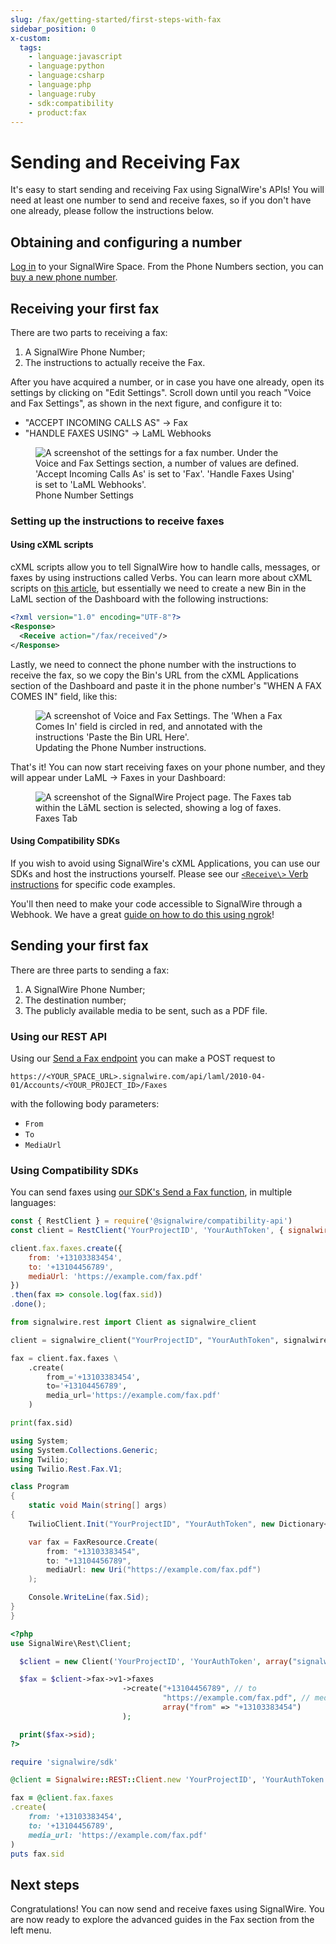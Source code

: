 ---
slug: /fax/getting-started/first-steps-with-fax
sidebar_position: 0
x-custom:
  tags:
    - language:javascript
    - language:python
    - language:csharp
    - language:php
    - language:ruby
    - sdk:compatibility
    - product:fax
---

# Sending and Receiving Fax
It's easy to start sending and receiving Fax using SignalWire's APIs! You will need at least one number to send and receive faxes, so if you don't have one already, please follow the instructions below.

## Obtaining and configuring a number
[Log in](https://signalwire.com/signin) to your SignalWire Space. From the Phone Numbers section, you can [buy a new phone number](/platform/phone-numbers/getting-started/buying-a-phone-number).

## Receiving your first fax
There are two parts to receiving a fax:
1. A SignalWire Phone Number;
2. The instructions to actually receive the Fax.

After you have acquired a number, or in case you have one already, open its settings by clicking on "Edit Settings". Scroll down until you reach "Voice and Fax Settings", as shown in the next figure, and configure it to:

- "ACCEPT INCOMING CALLS AS" -> Fax
- "HANDLE FAXES USING" -> LaML Webhooks

<figure>
    <img className="img-800" src={require("./fax-1.webp").default} alt="A screenshot of the settings for a fax number. Under the Voice and Fax Settings section, a number of values are defined. 'Accept Incoming Calls As' is set to 'Fax'. 'Handle Faxes Using' is set to 'LaML Webhooks'. " />
    <figcaption>Phone Number Settings</figcaption>
</figure>

### Setting up the instructions to receive faxes
#### Using cXML scripts
cXML scripts allow you to tell SignalWire how to handle calls, messages, or faxes by using instructions called Verbs. You can learn more about cXML scripts on [this article](/compatibility-api/guides/general/creating-and-using-cxml-scripts), but essentially we need to create a new Bin in the LaML section of the Dashboard with the following instructions:

```xml
<?xml version="1.0" encoding="UTF-8"?>
<Response>
  <Receive action="/fax/received"/>
</Response>
```

Lastly, we need to connect the phone number with the instructions to receive the fax, so we copy the Bin's URL from the cXML Applications section of the Dashboard and paste it in the phone number's "WHEN A FAX COMES IN" field, like this:

<figure>
    <img className="img-800" src={require("./fax-2.webp").default} alt="A screenshot of Voice and Fax Settings. The 'When a Fax Comes In' field is circled in red, and annotated with the instructions 'Paste the Bin URL Here'." />
    <figcaption>Updating the Phone Number instructions.</figcaption>
</figure>

That's it! You can now start receiving faxes on your phone number, and they will appear under LaML -> Faxes in your Dashboard:

<figure>
    <img className="img-800" src={require("./fax-3.webp").default} alt="A screenshot of the SignalWire Project page. The Faxes tab within the LāML section is selected, showing a log of faxes." />
    <figcaption>Faxes Tab</figcaption>
</figure>

#### Using Compatibility SDKs
If you wish to avoid using SignalWire's cXML Applications, you can use our SDKs and host the instructions yourself. Please see our [`<Receive\>` Verb instructions](/compatibility-api/cxml/fax/receive#receive-a-fax) for specific code examples.

You'll then need to make your code accessible to SignalWire through a Webhook. We have a great [guide on how to do this using ngrok](/platform/basics/guides/technical-troubleshooting/how-to-test-webhooks-with-ngrok)!

## Sending your first fax
There are three parts to sending a fax:
1. A SignalWire Phone Number;
2. The destination number;
3. The publicly available media to be sent, such as a PDF file.

### Using our REST API
Using our [Send a Fax endpoint](/rest/compatibility-api/endpoints/send-fax) you can make a POST request to

`https://<YOUR_SPACE_URL>.signalwire.com/api/laml/2010-04-01/Accounts/<YOUR_PROJECT_ID>/Faxes`

with the following body parameters:
- `From`
- `To`
- `MediaUrl`

### Using Compatibility SDKs
You can send faxes using [our SDK's Send a Fax function](/compatibility-api/client-sdks/methods/faxes/send), in multiple languages:


<Tabs>
<TabItem value="javascript" label="JavaScript">

```javascript
const { RestClient } = require('@signalwire/compatibility-api')
const client = RestClient('YourProjectID', 'YourAuthToken', { signalwireSpaceUrl: 'example.signalwire.com' })

client.fax.faxes.create({
    from: '+13103383454',
    to: '+13104456789',
    mediaUrl: 'https://example.com/fax.pdf'
})
.then(fax => console.log(fax.sid))
.done();
```

</TabItem>
<TabItem value="python" label="Python">

```python
from signalwire.rest import Client as signalwire_client

client = signalwire_client("YourProjectID", "YourAuthToken", signalwire_space_url = 'example.signalwire.com')

fax = client.fax.faxes \
    .create(
        from_='+13103383454',
        to='+13104456789',
        media_url='https://example.com/fax.pdf'
    )

print(fax.sid)
```

</TabItem>
<TabItem value="net" label=".NET">

```csharp
using System;
using System.Collections.Generic;
using Twilio;
using Twilio.Rest.Fax.V1;

class Program
{
    static void Main(string[] args)
{
    TwilioClient.Init("YourProjectID", "YourAuthToken", new Dictionary<string, object> { ["signalwireSpaceUrl"] = "<your-domain>.signalwire.com" });

    var fax = FaxResource.Create(
        from: "+13103383454",
        to: "+13104456789",
        mediaUrl: new Uri("https://example.com/fax.pdf")
    );

    Console.WriteLine(fax.Sid);
}
}
```

</TabItem>
<TabItem value="PHP" label="PHP">

```php
<?php
use SignalWire\Rest\Client;

  $client = new Client('YourProjectID', 'YourAuthToken', array("signalwireSpaceUrl" => "example.signalwire.com"));

  $fax = $client->fax->v1->faxes
                         ->create("+13104456789", // to
                                  "https://example.com/fax.pdf", // mediaUrl
                                  array("from" => "+13103383454")
                         );

  print($fax->sid);
?>
```

</TabItem>
<TabItem value="ruby" label="Ruby">

```ruby
require 'signalwire/sdk'

@client = Signalwire::REST::Client.new 'YourProjectID', 'YourAuthToken', signalwire_space_url: "example.signalwire.com"

fax = @client.fax.faxes
.create(
    from: '+13103383454',
    to: '+13104456789',
    media_url: 'https://example.com/fax.pdf'
)
puts fax.sid
```

</TabItem>
</Tabs>

## Next steps

Congratulations! You can now send and receive faxes using SignalWire. You are now ready to explore the advanced guides in the Fax section from the left menu.
